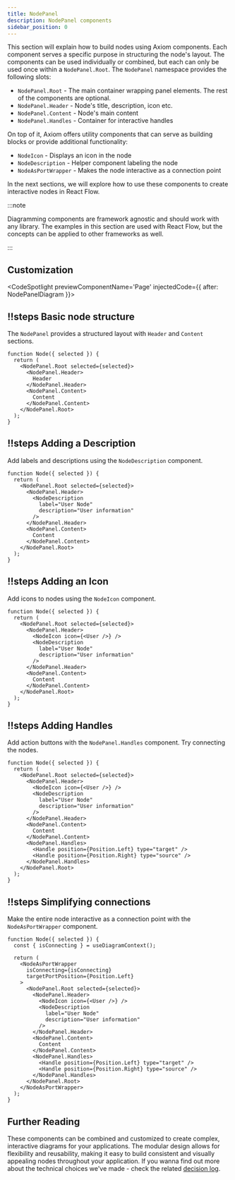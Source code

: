 ```yaml
---
title: NodePanel
description: NodePanel components
sidebar_position: 0
---
```



This section will explain how to build nodes using Axiom components.
Each component serves a specific purpose in structuring the node's layout.
The components can be used individually or combined, but each can only be used once within a `NodePanel.Root`.
The `NodePanel` namespace provides the following slots:

- `NodePanel.Root` - The main container wrapping panel elements. The rest of the components are optional.
- `NodePanel.Header` - Node's title, description, icon etc.
- `NodePanel.Content` - Node's main content
- `NodePanel.Handles` - Container for interactive handles

On top of it, Axiom offers utility components that can serve as building blocks or provide additional functionality:
- `NodeIcon` - Displays an icon in the node
- `NodeDescription` - Helper component labeling the node
- `NodeAsPortWrapper` - Makes the node interactive as a connection point

In the next sections, we will explore how to use these components to create interactive nodes in React Flow.

:::note

Diagramming components are framework agnostic and should work with any library.
The examples in this section are used with React Flow, but the concepts can be applied to other frameworks as well.

:::

## Customization

<CodeSpotlight previewComponentName='Page' injectedCode={{ after: NodePanelDiagram }}>

## !!steps Basic node structure

The `NodePanel` provides a structured layout with `Header` and `Content` sections.

```tsx ! example.ts
function Node({ selected }) {
  return (
    <NodePanel.Root selected={selected}>
      <NodePanel.Header>
        Header
      </NodePanel.Header>
      <NodePanel.Content>
        Content
      </NodePanel.Content>
    </NodePanel.Root>
  );
}
```

## !!steps Adding a Description

Add labels and descriptions using the `NodeDescription` component.

```tsx ! example.ts
function Node({ selected }) {
  return (
    <NodePanel.Root selected={selected}>
      <NodePanel.Header>
        <NodeDescription
          label="User Node"
          description="User information"
        />
      </NodePanel.Header>
      <NodePanel.Content>
        Content
      </NodePanel.Content>
    </NodePanel.Root>
  );
}
```

## !!steps Adding an Icon

Add icons to nodes using the `NodeIcon` component.

```tsx ! example.ts
function Node({ selected }) {
  return (
    <NodePanel.Root selected={selected}>
      <NodePanel.Header>
        <NodeIcon icon={<User />} />
        <NodeDescription
          label="User Node"
          description="User information"
        />
      </NodePanel.Header>
      <NodePanel.Content>
        Content
      </NodePanel.Content>
    </NodePanel.Root>
  );
}
```

## !!steps Adding Handles

Add action buttons with the `NodePanel.Handles` component. Try connecting the nodes.

```tsx ! example.ts
function Node({ selected }) {
  return (
    <NodePanel.Root selected={selected}>
      <NodePanel.Header>
        <NodeIcon icon={<User />} />
        <NodeDescription
          label="User Node"
          description="User information"
        />
      </NodePanel.Header>
      <NodePanel.Content>
        Content
      </NodePanel.Content>
      <NodePanel.Handles>
        <Handle position={Position.Left} type="target" />
        <Handle position={Position.Right} type="source" />
      </NodePanel.Handles>
    </NodePanel.Root>
  );
}
```

## !!steps Simplifying connections

Make the entire node interactive as a connection point with the `NodeAsPortWrapper` component.

```tsx ! example.ts
function Node({ selected }) {
  const { isConnecting } = useDiagramContext();

  return (
    <NodeAsPortWrapper
      isConnecting={isConnecting}
      targetPortPosition={Position.Left}
    >
      <NodePanel.Root selected={selected}>
        <NodePanel.Header>
          <NodeIcon icon={<User />} />
          <NodeDescription
            label="User Node"
            description="User information"
          />
        </NodePanel.Header>
        <NodePanel.Content>
          Content
        </NodePanel.Content>
        <NodePanel.Handles>
          <Handle position={Position.Left} type="target" />
          <Handle position={Position.Right} type="source" />
        </NodePanel.Handles>
      </NodePanel.Root>
    </NodeAsPortWrapper>
  );
}
```

</CodeSpotlight>

## Further Reading

These components can be combined and customized to create complex, interactive diagrams for your applications. The modular design allows for flexibility and reusability, making it easy to build consistent and visually appealing nodes throughout your application.
If you wanna find out more about the technical choices we've made - check the related [decision log](../../../generated-docs/decision-logs/nodes.decision-log.md).
